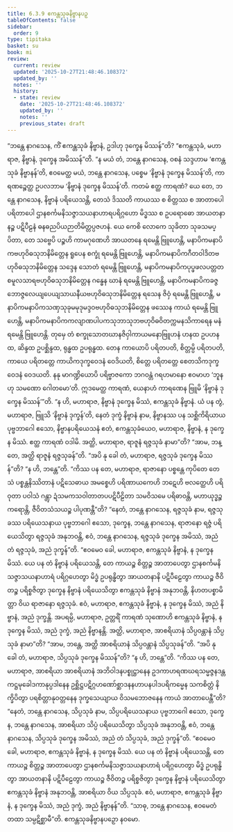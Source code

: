```yaml
---
title: 6.3.9 ဧကန္တသုခနိဗ္ဗာနပဉှ
tableOfContents: false
sidebar:
  order: 9
type: tipitaka
basket: su
book: mi
review:
  current: review
  updated: '2025-10-27T21:48:46.108372'
  updated_by: ''
  notes: ''
  history:
  - state: review
    date: '2025-10-27T21:48:46.108372'
    updated_by: ''
    notes: ''
    previous_state: draft
---
```



<ReviewStatus review={frontmatter.review} showDetails={true} />

<HypothesisAnnotation frontmatter={frontmatter} />

<DynamicBreadcrumb />

<Division number="198" book="mi" e="ch" v="28">

<Paragraph number="1337" book="mi">
“ဘန္တေ နာဂသေန, ကိံ ဧကန္တသုခံ နိဗ္ဗာနံ, ဥဒါဟု ဒုက္ခေန မိဿန်”တိ? “ဧကန္တသုခံ, မဟာရာဇ, နိဗ္ဗာနံ, ဒုက္ခေန အမိဿန်”တိ.
</Paragraph>

<Paragraph number="1338" book="mi">
“န မယံ တံ, ဘန္တေ နာဂသေန, ဝစနံ သဒ္ဒဟာမ ‘ဧကန္တသုခံ နိဗ္ဗာနန်’တိ, ဧဝမေတ္ထ မယံ, ဘန္တေ နာဂသေန, ပစ္စေမ ‘နိဗ္ဗာနံ ဒုက္ခေန မိဿန်’တိ, ကာရဏဉ္စေတ္ထ ဥပလဘာမ ‘နိဗ္ဗာနံ ဒုက္ခေန မိဿန်’တိ. ကတမံ ဧတ္ထ ကာရဏံ? ယေ တေ, ဘန္တေ နာဂသေန, နိဗ္ဗာနံ ပရိယေသန္တိ, တေသံ ဒိဿတိ ကာယဿ စ စိတ္တဿ စ အာတာပေါ ပရိတာပေါ ဌာနစင်္ကမနိသဇ္ဇာသယနာဟာရပရိဂ္ဂဟော မိဒ္ဓဿ စ ဥပရောဓော အာယတနာနဉ္စ ပဋိပီဠနံ ဓနဓညပိယဉာတိမိတ္တပ္ပဇဟနံ. ယေ ကေစိ လောကေ သုခိတာ သုခသမပ္ပိတာ, တေ သဗ္ဗေပိ ပဉ္စဟိ ကာမဂုဏေဟိ အာယတနေ ရမေန္တိ ဗြူဟေန္တိ, မနာပိကမနာပိကဗဟုဝိဓသုဘနိမိတ္တေန ရူပေန စက္ခုံ ရမေန္တိ ဗြူဟေန္တိ, မနာပိကမနာပိကဂီတဝါဒိတဗဟုဝိဓသုဘနိမိတ္တေန သဒ္ဒေန သောတံ ရမေန္တိ ဗြူဟေန္တိ, မနာပိကမနာပိကပုပ္ဖဖလပတ္တတစမူလသာရဗဟုဝိဓသုဘနိမိတ္တေန ဂန္ဓေန ဃာနံ ရမေန္တိ ဗြူဟေန္တိ, မနာပိကမနာပိကခဇ္ဇဘောဇ္ဇလေယျပေယျသာယနီယဗဟုဝိဓသုဘနိမိတ္တေန ရသေန ဇိဝှံ ရမေန္တိ ဗြူဟေန္တိ, မနာပိကမနာပိကသဏှသုခုမမုဒုမဒ္ဒဝဗဟုဝိဓသုဘနိမိတ္တေန ဖဿေန ကာယံ ရမေန္တိ ဗြူဟေန္တိ, မနာပိကမနာပိကကလျာဏပါပကသုဘာသုဘဗဟုဝိဓဝိတက္ကမနသိကာရေန မနံ ရမေန္တိ ဗြူဟေန္တိ. တုမှေ တံ စက္ခုသောတဃာနဇိဝှါကာယမနောဗြူဟနံ ဟနထ ဥပဟနထ, ဆိန္ဒထ ဥပစ္ဆိန္ဒထ, ရုန္ဓထ ဥပရုန္ဓထ. တေန ကာယောပိ ပရိတပတိ, စိတ္တမ္ပိ ပရိတပတိ, ကာယေ ပရိတတ္တေ ကာယိကဒုက္ခဝေဒနံ ဝေဒိယတိ, စိတ္တေ ပရိတတ္တေ စေတသိကဒုက္ခဝေဒနံ ဝေဒယတိ. နနု မာဂဏ္ဍိယောပိ ပရိဗ္ဗာဇကော ဘဂဝန္တံ ဂရဟမာနော ဧဝမာဟ ‘ဘူနဟု သမဏော ဂေါတမော’တိ. ဣဒမေတ္ထ ကာရဏံ, ယေနာဟံ ကာရဏေန ဗြူမိ ‘နိဗ္ဗာနံ ဒုက္ခေန မိဿန်’”တိ.
</Paragraph>

<Paragraph number="1339" book="mi">
“န ဟိ, မဟာရာဇ, နိဗ္ဗာနံ ဒုက္ခေန မိဿံ, ဧကန္တသုခံ နိဗ္ဗာနံ. ယံ ပန တွံ, မဟာရာဇ, ဗြူသိ ‘နိဗ္ဗာနံ ဒုက္ခန်’တိ, နေတံ ဒုက္ခံ နိဗ္ဗာနံ နာမ, နိဗ္ဗာနဿ ပန သစ္ဆိကိရိယာယ ပုဗ္ဗဘာဂေါ ဧသော, နိဗ္ဗာနပရိယေသနံ ဧတံ, ဧကန္တသုခံယေဝ, မဟာရာဇ, နိဗ္ဗာနံ, န ဒုက္ခေန မိဿံ. ဧတ္ထ ကာရဏံ ဝဒါမိ. အတ္ထိ, မဟာရာဇ, ရာဇူနံ ရဇ္ဇသုခံ နာမာ”တိ? “အာမ, ဘန္တေ, အတ္ထိ ရာဇူနံ ရဇ္ဇသုခန်”တိ. “အပိ နု ခေါ တံ, မဟာရာဇ, ရဇ္ဇသုခံ ဒုက္ခေန မိဿန်”တိ? “န ဟိ, ဘန္တေ”တိ. “ကိဿ ပန တေ, မဟာရာဇ, ရာဇာနော ပစ္စန္တေ ကုပိတေ တေသံ ပစ္စန္တနိဿိတာနံ ပဋိသေဓာယ အမစ္စေဟိ ပရိဏာယကေဟိ ဘဋေဟိ ဗလတ္ထေဟိ ပရိဝုတာ ပဝါသံ ဂန္တွာ ဍံသမကသဝါတာတပပဋိပီဠိတာ သမဝိသမေ ပရိဓာဝန္တိ, မဟာယုဒ္ဓဉ္စ ကရောန္တိ, ဇီဝိတသံသယဉ္စ ပါပုဏန္တီ”တိ? “နေတံ, ဘန္တေ နာဂသေန, ရဇ္ဇသုခံ နာမ, ရဇ္ဇသုခဿ ပရိယေသနာယ ပုဗ္ဗဘာဂေါ ဧသော, ဒုက္ခေန, ဘန္တေ နာဂသေန, ရာဇာနော ရဇ္ဇံ ပရိယေသိတွာ ရဇ္ဇသုခံ အနုဘဝန္တိ, ဧဝံ, ဘန္တေ နာဂသေန, ရဇ္ဇသုခံ ဒုက္ခေန အမိဿံ, အညံ တံ ရဇ္ဇသုခံ, အညံ ဒုက္ခန်”တိ. “ဧဝမေဝ ခေါ, မဟာရာဇ, ဧကန္တသုခံ နိဗ္ဗာနံ, န ဒုက္ခေန မိဿံ. ယေ ပန တံ နိဗ္ဗာနံ ပရိယေသန္တိ, တေ ကာယဉ္စ စိတ္တဉ္စ အာတာပေတွာ ဌာနစင်္ကမနိသဇ္ဇာသယနာဟာရံ ပရိဂ္ဂဟေတွာ မိဒ္ဓံ ဥပရုန္ဓိတွာ အာယတနာနိ ပဋိပီဠေတွာ ကာယဉ္စ ဇီဝိတဉ္စ ပရိစ္စဇိတွာ ဒုက္ခေန နိဗ္ဗာနံ ပရိယေသိတွာ ဧကန္တသုခံ နိဗ္ဗာနံ အနုဘဝန္တိ, နိဟတပစ္စာမိတ္တာ ဝိယ ရာဇာနော ရဇ္ဇသုခံ. ဧဝံ, မဟာရာဇ, ဧကန္တသုခံ နိဗ္ဗာနံ, န ဒုက္ခေန မိဿံ, အညံ နိဗ္ဗာနံ, အညံ ဒုက္ခန္တိ.
</Paragraph>

<Paragraph number="1340" book="mi">
အပရမ္ပိ, မဟာရာဇ, ဥတ္တရိံ ကာရဏံ သုဏောဟိ ဧကန္တသုခံ နိဗ္ဗာနံ, န ဒုက္ခေန မိဿံ, အညံ ဒုက္ခံ, အညံ နိဗ္ဗာနန္တိ. အတ္ထိ, မဟာရာဇ, အာစရိယာနံ သိပ္ပဝန္တာနံ သိပ္ပသုခံ နာမာ”တိ? “အာမ, ဘန္တေ, အတ္ထိ အာစရိယာနံ သိပ္ပဝန္တာနံ သိပ္ပသုခန်”တိ. “အပိ နု ခေါ တံ, မဟာရာဇ, သိပ္ပသုခံ ဒုက္ခေန မိဿန်”တိ? “န ဟိ, ဘန္တေ”တိ. “ကိဿ ပန တေ, မဟာရာဇ, အာစရိယာ အာစရိယာနံ အဘိဝါဒနပစ္စုဋ္ဌာနေန ဥဒကာဟရဏဃရသမ္မဇ္ဇနဒန္တကဋ္ဌမုခေါဒကာနုပ္ပဒါနေန ဥစ္ဆိဋ္ဌပဋိဂ္ဂဟဏော်စ္ဆာဒနနဟာပနပါဒပရိကမ္မေန သကစိတ္တံ နိက္ခိပိတွာ ပရစိတ္တာနုဝတ္တနေန ဒုက္ခသေယျာယ ဝိသမဘောဇနေန ကာယံ အာတာပေန္တီ”တိ? “နေတံ, ဘန္တေ နာဂသေန, သိပ္ပသုခံ နာမ, သိပ္ပပရိယေသနာယ ပုဗ္ဗဘာဂေါ ဧသော, ဒုက္ခေန, ဘန္တေ နာဂသေန, အာစရိယာ သိပ္ပံ ပရိယေသိတွာ သိပ္ပသုခံ အနုဘဝန္တိ, ဧဝံ, ဘန္တေ နာဂသေန, သိပ္ပသုခံ ဒုက္ခေန အမိဿံ, အညံ တံ သိပ္ပသုခံ, အညံ ဒုက္ခန်”တိ. “ဧဝမေဝ ခေါ, မဟာရာဇ, ဧကန္တသုခံ နိဗ္ဗာနံ, န ဒုက္ခေန မိဿံ. ယေ ပန တံ နိဗ္ဗာနံ ပရိယေသန္တိ, တေ ကာယဉ္စ စိတ္တဉ္စ အာတာပေတွာ ဌာနစင်္ကမနိသဇ္ဇာသယနာဟာရံ ပရိဂ္ဂဟေတွာ မိဒ္ဓံ ဥပရုန္ဓိတွာ အာယတနာနိ ပဋိပီဠေတွာ ကာယဉ္စ ဇီဝိတဉ္စ ပရိစ္စဇိတွာ ဒုက္ခေန နိဗ္ဗာနံ ပရိယေသိတွာ ဧကန္တသုခံ နိဗ္ဗာနံ အနုဘဝန္တိ, အာစရိယာ ဝိယ သိပ္ပသုခံ. ဧဝံ, မဟာရာဇ, ဧကန္တသုခံ နိဗ္ဗာနံ, န ဒုက္ခေန မိဿံ, အညံ ဒုက္ခံ, အညံ နိဗ္ဗာနန်”တိ. “သာဓု, ဘန္တေ နာဂသေန, ဧဝမေတံ တထာ သမ္ပဋိစ္ဆာမီ”တိ.

</Paragraph>
</Division>

<Paragraph number="1341" type="center" book="mi">
ဧကန္တသုခနိဗ္ဗာနပဉှော နဝမော.
</Paragraph>